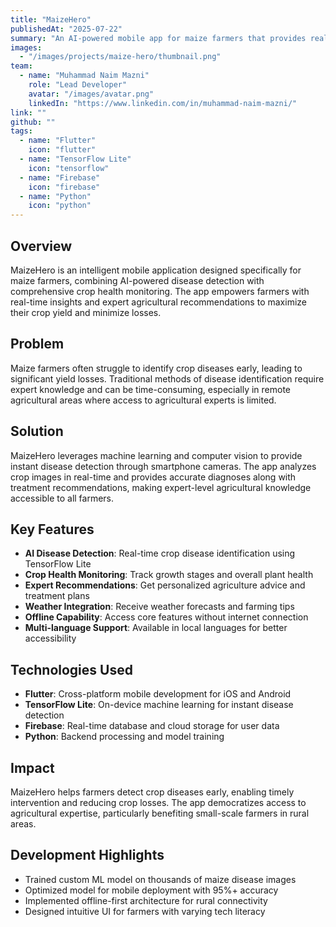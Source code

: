 ```yaml
---
title: "MaizeHero"
publishedAt: "2025-07-22"
summary: "An AI-powered mobile app for maize farmers that provides real-time disease detection, crop health monitoring, and expert agriculture recommendations."
images:
  - "/images/projects/maize-hero/thumbnail.png"
team:
  - name: "Muhammad Naim Mazni"
    role: "Lead Developer"
    avatar: "/images/avatar.png"
    linkedIn: "https://www.linkedin.com/in/muhammad-naim-mazni/"
link: ""
github: ""
tags:
  - name: "Flutter"
    icon: "flutter"
  - name: "TensorFlow Lite"
    icon: "tensorflow"
  - name: "Firebase"
    icon: "firebase"
  - name: "Python"
    icon: "python"
---
```


## Overview

MaizeHero is an intelligent mobile application designed specifically for maize farmers, combining AI-powered disease detection with comprehensive crop health monitoring. The app empowers farmers with real-time insights and expert agricultural recommendations to maximize their crop yield and minimize losses.

## Problem

Maize farmers often struggle to identify crop diseases early, leading to significant yield losses. Traditional methods of disease identification require expert knowledge and can be time-consuming, especially in remote agricultural areas where access to agricultural experts is limited.

## Solution

MaizeHero leverages machine learning and computer vision to provide instant disease detection through smartphone cameras. The app analyzes crop images in real-time and provides accurate diagnoses along with treatment recommendations, making expert-level agricultural knowledge accessible to all farmers.

## Key Features

- **AI Disease Detection**: Real-time crop disease identification using TensorFlow Lite
- **Crop Health Monitoring**: Track growth stages and overall plant health
- **Expert Recommendations**: Get personalized agriculture advice and treatment plans
- **Weather Integration**: Receive weather forecasts and farming tips
- **Offline Capability**: Access core features without internet connection
- **Multi-language Support**: Available in local languages for better accessibility

## Technologies Used

- **Flutter**: Cross-platform mobile development for iOS and Android
- **TensorFlow Lite**: On-device machine learning for instant disease detection
- **Firebase**: Real-time database and cloud storage for user data
- **Python**: Backend processing and model training

## Impact

MaizeHero helps farmers detect crop diseases early, enabling timely intervention and reducing crop losses. The app democratizes access to agricultural expertise, particularly benefiting small-scale farmers in rural areas.

## Development Highlights

- Trained custom ML model on thousands of maize disease images
- Optimized model for mobile deployment with 95%+ accuracy
- Implemented offline-first architecture for rural connectivity
- Designed intuitive UI for farmers with varying tech literacy
